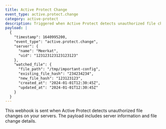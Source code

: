 ```yaml
---
title: Active Protect Change
event_type: active.protect.change
category: active-protect
description: Triggered when Active Protect detects unauthorized file changes on your servers
payload: |
  {
    "timestamp": 1640995200,
    "event_type": "active.protect.change",
    "server": {
      "name": "Meerkat",
      "uid": "123123123123123123"
    },
    "watched_file": {
      "file_path": "/tmp/important-config",
      "existing_file_hash": "234234234",
      "new_file_hash": "123123123",
      "created_at": "2024-01-01T12:30:45Z",
      "updated_at": "2024-01-01T12:30:45Z"
    }
  }
---
```


This webhook is sent when Active Protect detects unauthorized file changes on your servers. The payload includes server information and file change details.